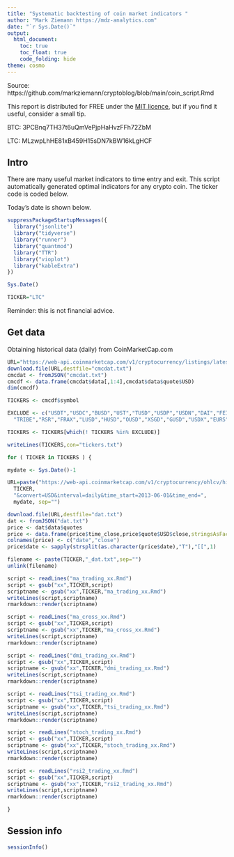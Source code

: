 ```yaml
---
title: "Systematic backtesting of coin market indicators "
author: "Mark Ziemann https://mdz-analytics.com"
date: "`r Sys.Date()`"
output:
  html_document:
    toc: true
    toc_float: true
    code_folding: hide
theme: cosmo
---
```


Source: https://github.com/markziemann/cryptoblog/blob/main/coin_script.Rmd

This report is distributed for FREE under the [MIT licence](https://github.com/markziemann/cryptoblog/blob/main/LICENSE),
but if you find it useful, consider a small tip.

BTC: 3PCBnq7TH37t6uQmVePjpHaHvzFFh72ZbM

LTC: MLzwpLhHE81xB459H15sDN7kBW16kLgHCF

## Intro

There are many useful market indicators to time entry and exit.
This script automatically generated optimal indicators for any crypto coin.
The ticker code is coded below.

Today's date is shown below.

```r

suppressPackageStartupMessages({
  library("jsonlite")
  library("tidyverse")
  library("runner")
  library("quantmod")
  library("TTR")
  library("vioplot")
  library("kableExtra")
})

Sys.Date()

TICKER="LTC"

```

Reminder: this is not financial advice.

## Get data

Obtaining historical data (daily) from CoinMarketCap.com

```r

URL="https://web-api.coinmarketcap.com/v1/cryptocurrency/listings/latest?limit=200"
download.file(URL,destfile="cmcdat.txt")
cmcdat <- fromJSON("cmcdat.txt")
cmcdf <- data.frame(cmcdat$data[,1:4],cmcdat$data$quote$USD)
dim(cmcdf)

TICKERS <- cmcdf$symbol

EXCLUDE <- c("USDT","USDC","BUSD","UST","TUSD","USDP","USDN","DAI","FEI",
  "TRIBE","RSR","FRAX","LUSD","HUSD","OUSD","XSGD","GUSD","USDX","EURS","CUSD")

TICKERS <- TICKERS[which(! TICKERS %in% EXCLUDE)]

writeLines(TICKERS,con="tickers.txt")

for ( TICKER in TICKERS ) {

mydate <- Sys.Date()-1

URL=paste("https://web-api.coinmarketcap.com/v1/cryptocurrency/ohlcv/historical?symbol=",
  TICKER,
  "&convert=USD&interval=daily&time_start=2013-06-01&time_end=",
  mydate, sep="")

download.file(URL,destfile="dat.txt")
dat <- fromJSON("dat.txt")
price <- dat$data$quotes
price <- data.frame(price$time_close,price$quote$USD$close,stringsAsFactors=FALSE)
colnames(price) <- c("date","close")
price$date <- sapply(strsplit(as.character(price$date),"T"),"[[",1)

filename <- paste(TICKER,"_dat.txt",sep="")
unlink(filename)

script <- readLines("ma_trading_xx.Rmd")
script <- gsub("xx",TICKER,script)
scriptname <- gsub("xx",TICKER,"ma_trading_xx.Rmd")
writeLines(script,scriptname)
rmarkdown::render(scriptname)

script <- readLines("ma_cross_xx.Rmd")
script <- gsub("xx",TICKER,script)
scriptname <- gsub("xx",TICKER,"ma_cross_xx.Rmd")
writeLines(script,scriptname)
rmarkdown::render(scriptname)

script <- readLines("dmi_trading_xx.Rmd")
script <- gsub("xx",TICKER,script)
scriptname <- gsub("xx",TICKER,"dmi_trading_xx.Rmd")
writeLines(script,scriptname)
rmarkdown::render(scriptname)

script <- readLines("tsi_trading_xx.Rmd")
script <- gsub("xx",TICKER,script)
scriptname <- gsub("xx",TICKER,"tsi_trading_xx.Rmd")
writeLines(script,scriptname)
rmarkdown::render(scriptname)

script <- readLines("stoch_trading_xx.Rmd")
script <- gsub("xx",TICKER,script)
scriptname <- gsub("xx",TICKER,"stoch_trading_xx.Rmd")
writeLines(script,scriptname)
rmarkdown::render(scriptname)

script <- readLines("rsi2_trading_xx.Rmd")
script <- gsub("xx",TICKER,script)
scriptname <- gsub("xx",TICKER,"rsi2_trading_xx.Rmd")
writeLines(script,scriptname)
rmarkdown::render(scriptname)

}

```

## Session info

```r

sessionInfo()

```

